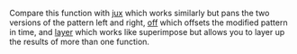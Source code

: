 Compare this function with [[jux]] which works similarly but pans the two versions of the pattern left and right, [[off]] which offsets the modified pattern in time, and [[layer]] which works like superimpose but allows you to layer up the results of more than one function.